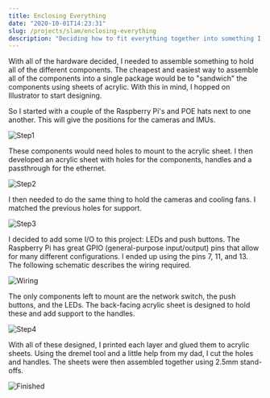 ```yaml
---
title: Enclosing Everything
date: "2020-10-01T14:23:31"
slug: /projects/slam/enclosing-everything
description: "Deciding how to fit everything together into something I can cary."
---
```


With all of the hardware decided, I needed to assemble something to hold all of the different components. The cheapest and easiest way to assemble all of the components into a single package would be to "sandwich" the components using sheets of acrylic. With this in mind, I hopped on Illustrator to start designing.

So I started with a couple of the Raspberry Pi's and POE hats next to one another. This will give the positions for the cameras and IMUs.

![Step1](./EnclosingEverything_Step1.svg)

These components would need holes to mount to the acrylic sheet. I then developed an acrylic sheet with holes for the components, handles and a passthrough for the ethernet.

![Step2](./EnclosingEverything_Step2.svg)

I then needed to do the same thing to hold the cameras and cooling fans. I matched the previous holes for support.

![Step3](./EnclosingEverything_Step3.svg)

I decided to add some I/O to this project: LEDs and push buttons. The Raspberry Pi has great GPIO (general-purpose input/output) pins that allow for many different configurations. I ended up using the pins 7, 11, and 13. The following schematic describes the wiring required.

![Wiring](./EnclosingEverything_Wiring.svg)

The only components left to mount are the network switch, the push buttons, and the LEDs. The back-facing acrylic sheet is designed to hold these and add support to the handles.

![Step4](./EnclosingEverything_Step4.svg)

With all of these designed, I printed each layer and glued them to acrylic sheets. Using the dremel tool and a little help from my dad, I cut the holes and handles. The sheets were then assembled together using 2.5mm stand-offs.

![Finished](./EnclosingEverything_Finished.jpeg)
